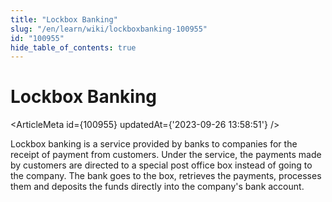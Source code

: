 ```yaml
---
title: "Lockbox Banking"
slug: "/en/learn/wiki/lockboxbanking-100955"
id: "100955"
hide_table_of_contents: true
---
```



# Lockbox Banking

<ArticleMeta id={100955} updatedAt={'2023-09-26 13:58:51'} />
<div className='border-solid border-b border-t-0 my-4 border-[var(--ifm-color-gray-300)]' />

Lockbox banking is a service provided by banks to companies for the receipt of payment from customers. Under the service, the payments made by customers are directed to a special post office box instead of going to the company. The bank goes to the box, retrieves the payments, processes them and deposits the funds directly into the company's bank account.
